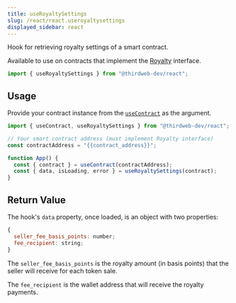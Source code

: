 ```yaml
---
title: useRoyaltySettings
slug: /react/react.useroyaltysettings
displayed_sidebar: react
---
```


Hook for retrieving royalty settings of a smart contract.

Available to use on contracts that implement the [Royalty](/contractkit/extension-contracts/royalty) interface.

```jsx
import { useRoyaltySettings } from "@thirdweb-dev/react";
```

## Usage

Provide your contract instance from the [`useContract`](react/hooks/usecontract) as the argument.

```jsx
import { useContract, useRoyaltySettings } from "@thirdweb-dev/react";

// Your smart contract address (must implement Royalty interface)
const contractAddress = "{{contract_address}}";

function App() {
  const { contract } = useContract(contractAddress);
  const { data, isLoading, error } = useRoyaltySettings(contract);
}
```

## Return Value

The hook's `data` property, once loaded, is an object with two properties:

```jsx
{
  seller_fee_basis_points: number;
  fee_recipient: string;
}
```

The `seller_fee_basis_points` is the royalty amount (in basis points) that the seller will receive for each token sale.

The `fee_recipient` is the wallet address that will receive the royalty payments.
